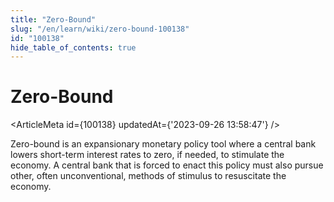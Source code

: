```yaml
---
title: "Zero-Bound"
slug: "/en/learn/wiki/zero-bound-100138"
id: "100138"
hide_table_of_contents: true
---
```



# Zero-Bound

<ArticleMeta id={100138} updatedAt={'2023-09-26 13:58:47'} />
<div className='border-solid border-b border-t-0 my-4 border-[var(--ifm-color-gray-300)]' />

Zero-bound is an expansionary monetary policy tool where a central bank lowers short-term interest rates to zero, if needed, to stimulate the economy. A central bank that is forced to enact this policy must also pursue other, often unconventional, methods of stimulus to resuscitate the economy.
